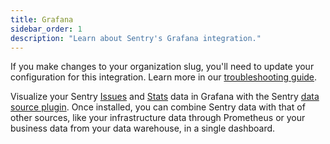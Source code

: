 ```yaml
---
title: Grafana
sidebar_order: 1
description: "Learn about Sentry's Grafana integration."
---
```


<Alert level="warning">

If you make changes to your organization slug, you'll need to update your configuration for this integration. Learn more in our [troubleshooting guide](/organization/integrations/troubleshooting).

</Alert>

Visualize your Sentry [Issues](/product/issues/) and [Stats](/product/stats/) data in Grafana with the Sentry [data source plugin](https://grafana.com/grafana/plugins/grafana-sentry-datasource/). Once installed, you can combine Sentry data with that of other sources, like your infrastructure data through Prometheus or your business data from your data warehouse, in a single dashboard.
